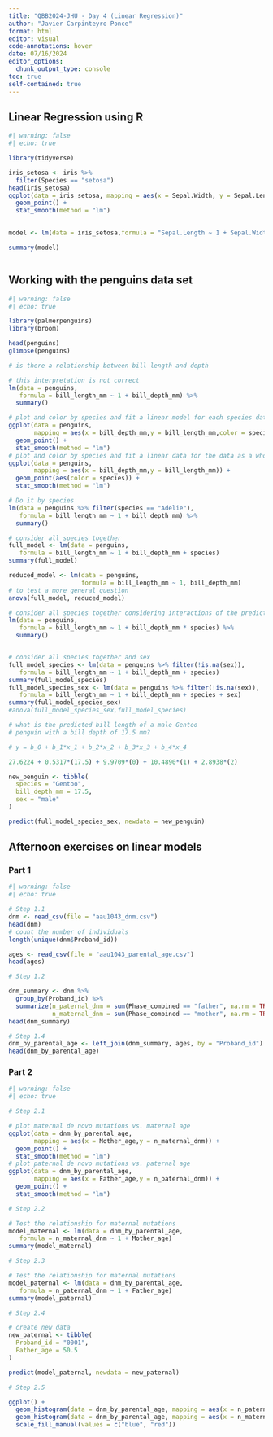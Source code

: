 ```yaml
---
title: "QBB2024-JHU - Day 4 (Linear Regression)"
author: "Javier Carpinteyro Ponce"
format: html
editor: visual
code-annotations: hover
date: 07/16/2024
editor_options: 
  chunk_output_type: console
toc: true
self-contained: true
---
```


## Linear Regression using R

```r
#| warning: false
#| echo: true

library(tidyverse)

iris_setosa <- iris %>% 
  filter(Species == "setosa")
head(iris_setosa)
ggplot(data = iris_setosa, mapping = aes(x = Sepal.Width, y = Sepal.Length)) +
  geom_point() + 
  stat_smooth(method = "lm")
  

model <- lm(data = iris_setosa,formula = "Sepal.Length ~ 1 + Sepal.Width")

summary(model)



```

## Working with the penguins data set

```r
#| warning: false
#| echo: true

library(palmerpenguins)
library(broom)

head(penguins)
glimpse(penguins)

# is there a relationship between bill length and depth

# this interpretation is not correct
lm(data = penguins,
   formula = bill_length_mm ~ 1 + bill_depth_mm) %>%
  summary()

# plot and color by species and fit a linear model for each species data
ggplot(data = penguins, 
       mapping = aes(x = bill_depth_mm,y = bill_length_mm,color = species)) +
  geom_point() +
  stat_smooth(method = "lm")
# plot and color by species and fit a linear data for the data as a whole
ggplot(data = penguins, 
       mapping = aes(x = bill_depth_mm,y = bill_length_mm)) +
  geom_point(aes(color = species)) +
  stat_smooth(method = "lm")

# Do it by species
lm(data = penguins %>% filter(species == "Adelie"),
   formula = bill_length_mm ~ 1 + bill_depth_mm) %>%
  summary()

# consider all species together
full_model <- lm(data = penguins,
   formula = bill_length_mm ~ 1 + bill_depth_mm + species)
summary(full_model)

reduced_model <- lm(data = penguins,
                    formula = bill_length_mm ~ 1, bill_depth_mm)
# to test a more general question
anova(full_model, reduced_model)

# consider all species together considering interactions of the predictor variables
lm(data = penguins,
   formula = bill_length_mm ~ 1 + bill_depth_mm * species) %>%
  summary()


# consider all species together and sex
full_model_species <- lm(data = penguins %>% filter(!is.na(sex)),
   formula = bill_length_mm ~ 1 + bill_depth_mm + species)
summary(full_model_species)
full_model_species_sex <- lm(data = penguins %>% filter(!is.na(sex)),
   formula = bill_length_mm ~ 1 + bill_depth_mm + species + sex)
summary(full_model_species_sex)
#anova(full_model_species_sex,full_model_species)

# what is the predicted bill length of a male Gentoo
# penguin with a bill depth of 17.5 mm?

# y = b_0 + b_1*x_1 + b_2*x_2 + b_3*x_3 + b_4*x_4

27.6224 + 0.5317*(17.5) + 9.9709*(0) + 10.4890*(1) + 2.8938*(2)

new_penguin <- tibble(
  species = "Gentoo",
  bill_depth_mm = 17.5,
  sex = "male"
)

predict(full_model_species_sex, newdata = new_penguin)

```

## Afternoon exercises on linear models

### Part 1

```r
#| warning: false
#| echo: true

# Step 1.1
dnm <- read_csv(file = "aau1043_dnm.csv")
head(dnm)
# count the number of individuals
length(unique(dnm$Proband_id))

ages <- read_csv(file = "aau1043_parental_age.csv")
head(ages)

# Step 1.2

dnm_summary <- dnm %>%
  group_by(Proband_id) %>%
  summarize(n_paternal_dnm = sum(Phase_combined == "father", na.rm = TRUE),
            n_maternal_dnm = sum(Phase_combined == "mother", na.rm = TRUE))
head(dnm_summary)

# Step 1.4
dnm_by_parental_age <- left_join(dnm_summary, ages, by = "Proband_id")
head(dnm_by_parental_age)

```

### Part 2

```r
#| warning: false
#| echo: true

# Step 2.1

# plot maternal de novo mutations vs. maternal age
ggplot(data = dnm_by_parental_age, 
       mapping = aes(x = Mother_age,y = n_maternal_dnm)) +
  geom_point() +
  stat_smooth(method = "lm")
# plot paternal de novo mutations vs. paternal age
ggplot(data = dnm_by_parental_age, 
       mapping = aes(x = Father_age,y = n_paternal_dnm)) +
  geom_point() +
  stat_smooth(method = "lm")

# Step 2.2

# Test the relationship for maternal mutations
model_maternal <- lm(data = dnm_by_parental_age,
   formula = n_maternal_dnm ~ 1 + Mother_age)
summary(model_maternal)

# Step 2.3

# Test the relationship for maternal mutations
model_paternal <- lm(data = dnm_by_parental_age,
   formula = n_paternal_dnm ~ 1 + Father_age)
summary(model_paternal)

# Step 2.4

# create new data
new_paternal <- tibble(
  Proband_id = "0001",
  Father_age = 50.5
)

predict(model_paternal, newdata = new_paternal)

# Step 2.5

ggplot() + 
  geom_histogram(data = dnm_by_parental_age, mapping = aes(x = n_paternal_dnm, fill = "paternal"),alpha = 0.5) +
  geom_histogram(data = dnm_by_parental_age, mapping = aes(x = n_maternal_dnm, fill = "maternal" ), alpha = 0.5) +
  scale_fill_manual(values = c("blue", "red"))
```
